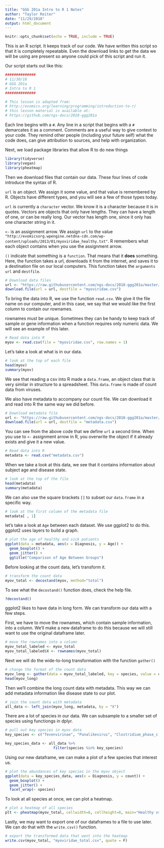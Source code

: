 ```yaml
---
title: "GGG 201a Intro to R 1 Notes"
author: "Taylor Reiter"
date: "11/29/2018"
output: html_document
---
```


```r
knitr::opts_chunk$set(echo = TRUE, include = TRUE)
```

This is an R script. It keeps track of our code. We have written this script so that it is completely repeatable. Even the download links to get the data we will be using are present so anyone could pick of this script and run it. 

Our script starts out like this:

```r
##############
# 11/30/18
# GGG 201a
# Intro to R 1
##############

# This lesson is adapted from:
# http://evomics.org/learning/programming/introduction-to-r/
# this lesson material is available at:
# https://github.com/ngs-docs/2018-ggg201a
```

Each line begins with a `#`. Any line in a script that begins with a `#` demarcates it as a comment. Comments are a useful way to give context to your code. They remind other people (including your future self) what the code does, can give attribution to sources, and help with organization. 

Next, we load package libraries that allow R to do new things
```r
library(tidyverse)
library(vegan)
library(pheatmap)
```

Then we download files that contain our data. These four lines of code introduce the syntax of R. 

`url` is an object. We assign it some value, and that value is remembered by R. Objects have different types, and you will see a few of those types today. 

`url` is currently a `character` vector. We know it is a character because it is in quotes. Vectors are objects that only have lengths. They can have a length of one, or can be really long. Our vector has length one, since it only has one character string in it. 

`<-` is an assignment arrow. We assign `url` to the value `"http://evomicsorg.wpengine.netdna-cdn.com/wp-content/uploads/2013/01/myoviridae_healthy.txt"`. R remembers what each object contains when you use the assignment arrow. 

`()` indicate that something is a `function`. That means that it **does** something. Here, the function takes a url, downloads it from the internet, and saves it to a destination file on our local computers. This function takes the `arguments` `url` and `destfile`. 

```r
# Download data files
url <- "https://raw.githubusercontent.com/ngs-docs/2018-ggg201a/master/data/myoviridae.csv"
download.file(url = url, destfile = "myoviridae.csv")
```

To bring the data into R, we use the function `read.csv`. We give it the file name on our computer, and in this case, we say that we would like the first column to contain our rownames.

rownames must be unique. Sometimes they can be handy to keep track of sample or gene information when a function requires only numeric data. We will see an example of this later. 

```r
# Read data into R
myov <- read.csv(file = "myoviridae.csv", row.names = 1)
```

Let's take a look at what is in our data.

```r
# look at the top of each file
head(myov)
summary(myov)
```

We see that reading a csv into R made a `data.frame`, an object class that is very similar in structure to a spreadsheet. This `data.frame` is made of count data from viruses. 

We also have metadata to accompany our count file. We can download it and read into R the same way we did before. 

```r
# Download metadata file
url <- "https://raw.githubusercontent.com/ngs-docs/2018-ggg201a/master/data/metadata.csv"
download.file(url = url, destfile = "metadata.csv")
```

You can see from the above code that we define `url` a second time. When you use to `<-` assignment arrow in R, you overwrite the object if it already exists and give it a new value.

```r
# Read data into R
metadata <- read.csv("metadata.csv")
```

When we take a look at this data, we see that it contains information about subject age and disease state. 
```r
# look at the top of the file
head(metadata)
summary(metadata)
```

We can also use the square brackets `[]` to subset our `data.frame` in a specific way.
```r
# look at the first column of the metadata file
metadata[ , 1]
```

let's take a look at `Age` between each dataset.
We use ggplot2 to do this. ggplot2 uses layers to build a graph. 

```r
# plot the age of healthy and sick patients
ggplot(data = metadata, aes(x = Diagnosis, y = Age)) +
  geom_boxplot() + 
  geom_jitter() +
  ggtitle("Comparison of Age Between Groups")
```

Before looking at the count data, let's transform it. 

```r
# transform the count data
myov_total <- decostand(myov, method="total")
```

To see what the `decostand()` function does, check the help file. 
```r
?decostand()
```

ggplot2 likes to have data in long form. We can transform our data with a few steps. 

First, we have to move the rownames, which contain sample information, into a column. We'll make a new dataframe to do this because we will still want to use the original dataframe later. 

```r
# move the rownames into a column
myov_total_labeled <- myov_total
myov_total_labeled$X <- rownames(myov_total)
```

Next we will do the wide-to-long transformation with the function `gather()`
```r
# change the format of the count data
myov_long <- gather(data = myov_total_labeled, key = species, value = count, -X)
head(myov_long)
```

Then we'll combine the long count data with metadata. This way we can add metadata information like disease state to our plot. 
```r
# join the count data with metadata
all_data <- left_join(myov_long, metadata, by = "X")
```

There are a lot of species in our data. We can subsample to a smaller set of species using functiongs in dplyr.

```r
# pull out key species in myov data
key_species <- c("Tevenvirinae", "Punalikevirus", "Clostridium_phase_c.st", "PhiCD119likevirus")

key_species_data <- all_data %>%
                      filter(species %in% key_species)
```

Using our new dataframe, we can make a plot of a few species that interest us. 
```r
# plot the abundances of key species in the myov object
ggplot(data = key_species_data, aes(x = Diagnosis, y = count)) +
  geom_boxplot() +
  geom_jitter() +
  facet_wrap(~ species)
```

To look at all species at once, we can plot a heatmap.
```r
# plot a heatmap of all species
plt <- pheatmap(myov_total, cellwidth=8, cellheight=8, main="Healthy vs. Sick")
```

Lastly, we may want to export one of our dataframes to a file to use later. We can do that with the `write.csv()` function. 
```r
# export the transformed data that went into the heatmap
write.csv(myov_total, "myoviridae_total.csv", quote = F)
```